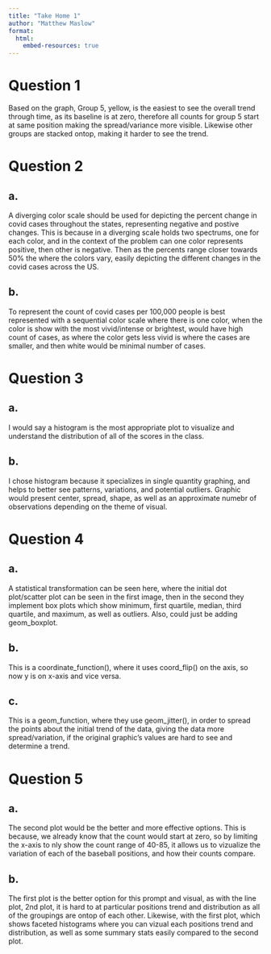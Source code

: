 ```yaml
---
title: "Take Home 1"
author: "Matthew Maslow"
format: 
  html:
    embed-resources: true
---
```



# Question 1

Based on the graph, Group 5, yellow, is the easiest to see the overall trend through time, as its baseline is at zero, therefore all counts for group 5 start at same position making the spread/variance more visible. Likewise other groups are stacked ontop, making it harder to see the trend.


# Question 2

## a.

A diverging color scale should be used for depicting the percent change in covid cases throughout the states, representing negative and postive changes. This is because in a diverging scale holds two spectrums, one for each color, and in the context of the problem can one color represents positive, then other is negative. Then as the percents range closer towards 50% the where the colors vary, easily depicting the different changes in the covid cases across the US.


## b.

To represent the count of covid cases per 100,000 people is best represented with a sequential color scale where there is one color, when the color is show with the most vivid/intense or brightest, would have high count of cases, as where the color gets less vivid is where the cases are smaller, and then white would be minimal number of cases.


# Question 3

## a.

I would say a histogram is the most appropriate plot to visualize and understand the distribution of all of the scores in the class.

## b.

I chose histogram because it specializes in single quantity graphing, and helps to better see patterns, variations, and potential outliers. Graphic would present center, spread, shape, as well as an approximate numebr of observations depending on the theme of visual.


# Question 4

## a.

A statistical transformation can be seen here, where the initial dot plot/scatter plot can be seen in the first image, then in the second they implement box plots which show  minimum, first quartile, median, third quartile, and maximum, as well as outliers. Also, could just be adding geom_boxplot.


## b.

This is a coordinate_function(), where it uses coord_flip() on the axis, so now y is on x-axis and vice versa.


## c.

This is a geom_function, where they use geom_jitter(), in order to spread the points about the initial trend of the data, giving the data more spread/variation, if the original graphic's values are hard to see and determine a trend.


# Question 5

## a.

The second plot would be the better and more effective options. This is because, we already know that the count would start at zero, so by limiting the x-axis to nly show the count range of 40-85, it allows us to vizualize the variation of each of the baseball positions, and how their counts compare.


## b.

The first plot is the better option for this prompt and visual, as with the line plot, 2nd plot, it is hard to at particular positions trend and distribution as all of the groupings are ontop of each other. Likewise, with the first plot, which shows faceted histograms where you can vizual each positions trend and distribution, as well as some summary stats easily compared to the second plot.












